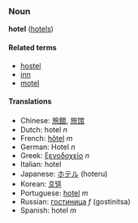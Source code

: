 ===Noun===
'''hotel''' ([[hotels]])

====Related terms====
*[[hostel]]
*[[inn]]
*[[motel]]

====Translations====
*Chinese: [[旅館]], [[旅馆]]
*Dutch: hotel ''n''
*French: [[hôtel]] ''m''
*German: Hotel ''n''
*Greek: [[ξενοδοχείο]] ''n''
*Italian: hotel
*Japanese: [[ホテル]] (hoteru)
*Korean: [[호텔]]
*Portuguese: [[hotel]] ''m''
*Russian: [[гостиница]] ''f'' (gostinitsa)
*Spanish: hotel ''m''